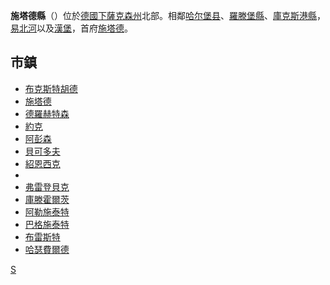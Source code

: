 {{德国县级行政单位
| 县徽图 = Image:Wappen Landkreis Stade.svg
| 在德国内的位置图 = Image:Lage des Landkreises Stade in Deutschland.GIF
| 所属联邦州 = 下萨克森州
| 所属行政区 = 
| 首府 = 施塔德
| 面积 = 1265.99
| 人口 = 197,122
| 统计时间 = 2006年12月31日
| 人口密度 = 156
| 汽车牌号 = STD
| 下设城镇 = 2個市、38个鎮
| 政府地址 = Am Sande 2<br />21682 Stade
| 政府网站 = www.landkreis-stade.de
| 在州内的位置图 = Image:Lower saxony std.png
|}}

'''施塔德縣'''（{{Lang-de|Landkreis Stade}}）位於[[德國|德國]][[下薩克森州|下薩克森州]]北部。相鄰[[哈尔堡县|哈尔堡县]]、[[羅滕堡縣|羅滕堡縣]]、[[庫克斯港縣|庫克斯港縣]]，[[易北河|易北河]]以及[[漢堡|漢堡]]，首府[[施塔德|施塔德]]。

== 市鎮 ==
* [[布克斯特胡德|布克斯特胡德]]
* [[施塔德|施塔德]]
* [[德羅赫特森|德羅赫特森]]
* [[约克_(下萨克森)|約克]]
* [[阿彭森|阿彭森]]
* [[貝可多夫|貝可多夫]]
* [[紹恩西克|紹恩西克]]
* {{le|代恩斯特|Deinste}}
* [[弗雷登貝克|弗雷登貝克]]
* [[庫滕霍爾茨|庫滕霍爾茨]]
* [[阿勒施泰特|阿勒施泰特]]
* [[巴格施泰特|巴格施泰特]]
* [[布雷斯特_(下萨克森)|布雷斯特]]
* [[哈瑟費爾德|哈瑟費爾德]]

{{Commonscat|Landkreis Stade, Germany|施塔德縣}}
{{下萨克森州行政区划}}

{{Authority control}}
[[Category:下萨克森州|S]]